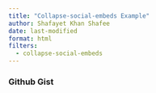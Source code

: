 ```yaml
---
title: "Collapse-social-embeds Example"
author: Shafayet Khan Shafee
date: last-modified
format: html
filters:
  - collapse-social-embeds
---
```


### Github Gist

::: {.gist user=tarleb gist_id=852f6ae98764bea56aeeac979f3c17be}
:::


<!-- ### Loom -->

<!-- ::: {.loom video_id=8619b03224f74282b6d56cbedbcd3fc6} -->
<!-- ::: -->


<!-- ### Mastodon -->

<!-- ::: {.mastodon url="https://fosstodon.org/@pandoc/109712438144865859"} -->
<!-- ::: -->


<!-- ### Embedding post from twitter -->

<!-- ::: {.twitter user=pandoc_tips status_id=1576105972103516160} -->
<!-- ::: -->


<!-- ### Embedding post from vimeo -->

<!-- ::: {.vimeo video_id=783455878} -->
<!-- ::: -->


<!-- ### Youtube -->

<!-- ::: {.youtube video_id=mrvhk2XUfWo} -->
<!-- ::: -->
